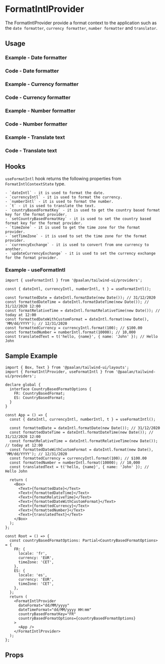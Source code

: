 

<Meta of={allStories} />

# FormatIntlProvider

The FormatIntlProvider provide a format context to the application such as the `date formatter`, `currency formatter`, `number formatter` and `translator`.

## Usage

### Example - Date formatter

<Canvas of={allStories.DateFormatter} />

### Code - Date formatter

<Source of={allStories.DateFormatter} />

### Example - Currency formatter

<Canvas of={allStories.CurrencyFormatter} />

### Code - Currency formatter

<Source of={allStories.CurrencyFormatter} />

### Example - Number formatter

<Canvas of={allStories.NumberFormatter} />

### Code - Number formatter

<Source of={allStories.NumberFormatter} />

### Example - Translate text

<Canvas of={allStories.TranslateText} />

### Code - Translate text

<Source of={allStories.TranslateText} />

## Hooks

`useFormatIntl` hook returns the following properties from `FormatIntlContextState` type.

    - `dateIntl` - it is used to format the date.
    - `currencyIntl` - it is used to format the currency.
    - `numberIntl` - it is used to format the number.
    - `t` - it is used to translate the text.
    - `countryBasedFormatKey` - it is used to get the country based format key for the format provider.
    - `setCountryBasedFormatKey` - it is used to set the country based format key for the format provider.
    - `timeZone` - it is used to get the time zone for the format provider.
    - `setTimeZone` - it is used to set the time zone for the format provider.
    - `currencyExchange` - it is used to convert from one currency to another.
    - `updateCurrencyExchange` - it is used to set the currency exchange for the format provider.

### Example - useFormatIntl

```tsx
import { useFormatIntl } from '@paalan/tailwind-ui/providers';

const { dateIntl, currencyIntl, numberIntl, t } = useFormatIntl();

const formattedDate = dateIntl.formatDate(new Date()); // 31/12/2020
const formattedDateTime = dateIntl.formatDateTime(new Date()); // 31/12/2020 12:00
const formatRelativeTime = dateIntl.formatRelativeTime(new Date()); // today at 12:00
const formattedDateWithCustomFormat = dateIntl.format(new Date(), 'MM/dd/YYYY'); // 12/31/2020
const formattedCurrency = currencyIntl.format(100); // $100.00
const formattedNumber = numberIntl.format(10000); // 10,000
const translatedText = t('hello, {name}', { name: 'John' }); // Hello John
```

## Sample Example

```tsx
import { Box, Text } from '@paalan/tailwind-ui/layouts';
import { FormatIntlProvider, useFormatIntl } from '@paalan/tailwind-ui/providers';

declare global {
  interface CountryBasedFormatOptions {
    FR: CountryBasedFormat;
    ES: CountryBasedFormat;
  }
}

const App = () => {
  const { dateIntl, currencyIntl, numberIntl, t } = useFormatIntl();

  const formattedDate = dateIntl.formatDate(new Date()); // 31/12/2020
  const formattedDateTime = dateIntl.formatDateTime(new Date()); // 31/12/2020 12:00
  const formatRelativeTime = dateIntl.formatRelativeTime(new Date()); // today at 12:00
  const formattedDateWithCustomFormat = dateIntl.format(new Date(), 'MM/dd/YYYY'); // 12/31/2020
  const formattedCurrency = currencyIntl.format(100); // $100.00
  const formattedNumber = numberIntl.format(10000); // 10,000
  const translatedText = t('hello, {name}', { name: 'John' }); // Hello John

  return (
    <Box>
      <Text>{formattedDate}</Text>
      <Text>{formattedDateTime}</Text>
      <Text>{formatRelativeTime}</Text>
      <Text>{formattedDateWithCustomFormat}</Text>
      <Text>{formattedCurrency}</Text>
      <Text>{formattedNumber}</Text>
      <Text>{translatedText}</Text>
    </Box>
  );
};

const Root = () => {
  const countryBasedFormatOptions: Partial<CountryBasedFormatOptions> = {
    FR: {
      locale: 'fr',
      currency: 'EUR',
      timeZone: 'CET',
    },
    ES: {
      locale: 'es',
      currency: 'EUR',
      timeZone: 'CET',
    },
  };
  return (
    <FormatIntlProvider
      dateFormat="dd/MM/yyyy"
      dateTimeFormat="dd/MM/yyyy HH:mm"
      countryBasedFormatKey="FR"
      countryBasedFormatOptions={countryBasedFormatOptions}
    >
      <App />
    </FormatIntlProvider>
  );
};
```

## Props

<Controls sort="requiredFirst" />
